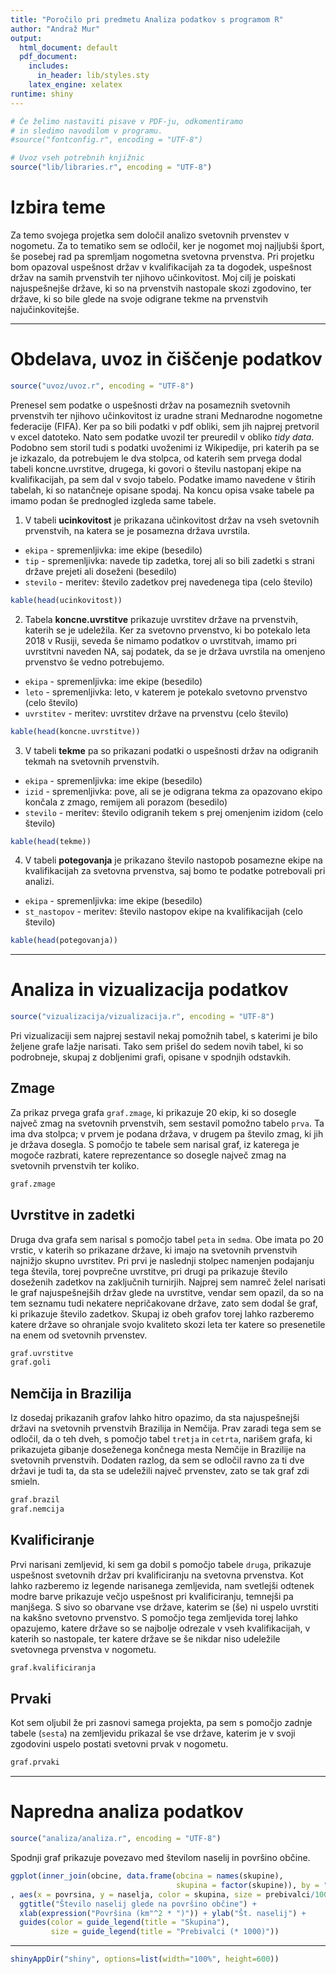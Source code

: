 ```yaml
---
title: "Poročilo pri predmetu Analiza podatkov s programom R"
author: "Andraž Mur"
output:
  html_document: default
  pdf_document:
    includes:
      in_header: lib/styles.sty
    latex_engine: xelatex
runtime: shiny
---
```


```r
# Če želimo nastaviti pisave v PDF-ju, odkomentiramo
# in sledimo navodilom v programu.
#source("fontconfig.r", encoding = "UTF-8")

# Uvoz vseh potrebnih knjižnic
source("lib/libraries.r", encoding = "UTF-8")
```

# Izbira teme

Za temo svojega projetka sem določil analizo svetovnih prvenstev v nogometu. Za to tematiko sem se odločil, ker je nogomet moj najljubši šport, še posebej rad pa spremljam nogometna svetovna prvenstva. Pri projetku bom opazoval uspešnost držav v kvalifikacijah za ta dogodek, uspešnost držav na samih prvenstvih ter njihovo učinkovitost. Moj cilj je poiskati najuspešnejše države, ki so na prvenstvih nastopale skozi zgodovino, ter države, ki so bile glede na svoje odigrane tekme na prvenstvih najučinkovitejše.

***

# Obdelava, uvoz in čiščenje podatkov

```r
source("uvoz/uvoz.r", encoding = "UTF-8")
```


Prenesel sem podatke o uspešnosti držav na posameznih svetovnih prvenstvih ter njihovo učinkovitost iz uradne strani Mednarodne nogometne federacije (FIFA). Ker pa so bili podatki v pdf obliki, sem jih najprej pretvoril v excel datoteko. Nato sem podatke uvozil ter preuredil v obliko *tidy data*. Podobno sem storil tudi s podatki uvoženimi iz Wikipedije, pri katerih pa se je izkazalo, da potrebujem le dva stolpca, od katerih sem prvega dodal tabeli koncne.uvrstitve, drugega, ki govori o številu nastopanj ekipe na kvalifikacijah, pa sem dal v svojo tabelo. Podatke imamo navedene v štirih tabelah, ki so natančneje opisane spodaj. Na koncu opisa vsake tabele pa imamo podan še prednogled izgleda same tabele.


1. V tabeli **ucinkovitost** je prikazana učinkovitost držav na vseh svetovnih prvenstvih, na katera se je posamezna država uvrstila.
- `ekipa` - spremenljivka: ime ekipe (besedilo)
- `tip` - spremenljivka: navede tip zadetka, torej ali so bili zadetki s strani države prejeti ali doseženi (besedilo)
- `stevilo` - meritev: število zadetkov prej navedenega tipa (celo število)
```r
kable(head(ucinkovitost))
```

2. Tabela **koncne.uvrstitve** prikazuje uvrstitev države na prvenstvih, katerih se je udeležila. Ker za svetovno prvenstvo, ki bo potekalo leta 2018 v Rusiji, seveda še nimamo podatkov o uvrstitvah, imamo pri uvrstitvni naveden NA, saj podatek, da se je država uvrstila na omenjeno prvenstvo še vedno potrebujemo.
- `ekipa` - spremenljivka: ime ekipe (besedilo)
- `leto` - spremenljivka: leto, v katerem je potekalo svetovno prvenstvo (celo število)
- `uvrstitev` - meritev: uvrstitev države na prvenstvu (celo število)
```r
kable(head(koncne.uvrstitve))
```


3. V tabeli **tekme** pa so prikazani podatki o uspešnosti držav na odigranih tekmah na svetovnih prvenstvih.
- `ekipa` - spremenljivka: ime ekipe (besedilo)
- `izid` - spremenljivka: pove, ali se je odigrana tekma za opazovano ekipo končala z zmago, remijem ali porazom (besedilo)
- `stevilo` - meritev: število odigranih tekem s prej omenjenim izidom (celo število)
```r
kable(head(tekme))
```


4. V tabeli **potegovanja** je prikazano število nastopob posamezne ekipe na kvalifikacijah za svetovna prvenstva, saj bomo te podatke potrebovali pri analizi.
- `ekipa` - spremenljivka: ime ekipe (besedilo)
- `st_nastopov` - meritev: število nastopov ekipe na kvalifikacijah (celo število)
```r
kable(head(potegovanja))
```

***

# Analiza in vizualizacija podatkov

```r
source("vizualizacija/vizualizacija.r", encoding = "UTF-8")
```

Pri vizualizaciji sem najprej sestavil nekaj pomožnih tabel, s katerimi je bilo željene grafe lažje narisati. Tako sem prišel do sedem novih tabel, ki so podrobneje, skupaj z dobljenimi grafi, opisane v spodnjih odstavkih.

## Zmage
Za prikaz prvega grafa `graf.zmage`, ki prikazuje 20 ekip, ki so dosegle največ zmag na svetovnih prvenstvih, sem sestavil pomožno tabelo `prva`. Ta ima dva stolpca; v prvem je podana država, v drugem pa število zmag, ki jih je država dosegla. S pomočjo te tabele sem narisal graf, iz katerega je mogoče razbrati, katere reprezentance so dosegle največ zmag na svetovnih prvenstvih ter koliko.
```r
graf.zmage
```

## Uvrstitve in zadetki
Druga dva grafa sem narisal s pomočjo tabel `peta` in `sedma`. Obe imata po 20 vrstic, v katerih so prikazane države, ki imajo na svetovnih prvenstvih najnižjo skupno uvrstitev. Pri prvi je naslednji stolpec namenjen podajanju tega števila, torej povprečne uvrstitve, pri drugi pa prikazuje število doseženih zadetkov na zaključnih turnirjih. Najprej sem namreč želel narisati le graf najuspešnejših držav glede na uvrstitve, vendar sem opazil, da so na tem seznamu tudi nekatere nepričakovane države, zato sem dodal še graf, ki prikazuje število zadetkov. Skupaj iz obeh grafov torej lahko razberemo katere države so ohranjale svojo kvaliteto skozi leta ter katere so presenetile na enem od svetovnih prvenstev.
```r
graf.uvrstitve
graf.goli
```

## Nemčija in Brazilija
Iz dosedaj prikazanih grafov lahko hitro opazimo, da sta najuspešnejši državi na svetovnih prvenstvih Brazilija in Nemčija. Prav zaradi tega sem se odločil, da o teh dveh, s pomočjo tabel `tretja` in `cetrta`, narišem grafa, ki prikazujeta gibanje doseženega končnega mesta Nemčije in Brazilije na svetovnih prvenstvih. Dodaten razlog, da sem se odločil ravno za ti dve državi je tudi ta, da sta se udeležili največ prvenstev, zato se tak graf zdi smieln.
```r
graf.brazil
graf.nemcija
```

## Kvalificiranje
Prvi narisani zemljevid, ki sem ga dobil s pomočjo tabele `druga`, prikazuje uspešnost svetovnih držav pri kvalificiranju na svetovna prvenstva. Kot lahko razberemo iz legende narisanega zemljevida, nam svetlejši odtenek modre barve prikazuje večjo uspešnost pri kvalificiranju, temnejši pa manjšega. S sivo so obarvane vse države, katerim se (še) ni uspelo uvrstiti na kakšno svetovno prvenstvo. S pomočjo tega zemljevida torej lahko opazujemo, katere države so se najbolje odrezale v vseh kvalifikacijah, v katerih so nastopale, ter katere države se še nikdar niso udeležile svetovnega prvenstva v nogometu.
```r
graf.kvalificiranja
```

## Prvaki
Kot sem oljubil že pri zasnovi samega projekta, pa sem s pomočjo zadnje tabele (`sesta`) na zemljevidu prikazal še vse države, katerim je v svoji zgodovini uspelo postati svetovni prvak v nogometu.
```r
graf.prvaki
```

***

# Napredna analiza podatkov

```r
source("analiza/analiza.r", encoding = "UTF-8")
```

Spodnji graf prikazuje povezavo med številom naselij in površino občine.

```r
ggplot(inner_join(obcine, data.frame(obcina = names(skupine),
                                     skupina = factor(skupine)), by = "obcina")
, aes(x = povrsina, y = naselja, color = skupina, size = prebivalci/1000)) + geom_point() +
  ggtitle("Število naselij glede na površino občine") +
  xlab(expression("Površina (km"^2 * ")")) + ylab("Št. naselij") +
  guides(color = guide_legend(title = "Skupina"),
         size = guide_legend(title = "Prebivalci (* 1000)"))
```

***

```r
shinyAppDir("shiny", options=list(width="100%", height=600))
```

